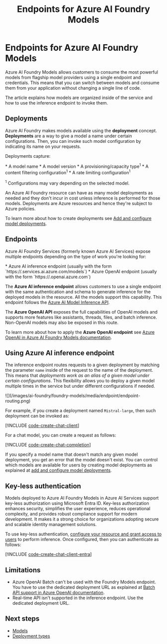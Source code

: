﻿---
title: "Endpoints for Azure AI Foundry Models"
description: Learn about the Azure AI Foundry Models endpoint
---

# Endpoints for Azure AI Foundry Models

Azure AI Foundry Models allows customers to consume the most powerful models from flagship model providers using a single endpoint and credentials. This means that you can switch between models and consume them from your application without changing a single line of code.

The article explains how models are organized inside of the service and how to use the inference endpoint to invoke them.

## Deployments

Azure AI Foundry makes models available using the **deployment** concept. **Deployments** are a way to give a model a name under certain configurations. Then, you can invoke such model configuration by indicating its name on your requests.

Deployments capture:

<Check>
* A model name
* A model version
* A provisioning/capacity type<sup>1</sup>
* A content filtering configuration<sup>1</sup>
* A rate limiting configuration<sup>1</sup>
</Check>

<sup>1</sup> Configurations may vary depending on the selected model.

An Azure AI Foundry resource can have as many model deployments as needed and they don't incur in cost unless inference is performed for those models. Deployments are Azure resources and hence they're subject to Azure policies.

To learn more about how to create deployments see [Add and configure model deployments](../../model-inference/how-to/create-model-deployments).

## Endpoints

Azure AI Foundry Services (formerly known Azure AI Services) expose multiple endpoints depending on the type of work you're looking for:

<Check>
* Azure AI inference endpoint (usually with the form `https://<resource-name>.services.ai.azure.com/models`)
* Azure OpenAI endpoint (usually with the form `https://<resource-name>.openai.azure.com`)
</Check>

The **Azure AI inference endpoint** allows customers to use a single endpoint with the same authentication and schema to generate inference for the deployed models in the resource. All the models support this capability. This endpoint follows the [Azure AI Model Inference API](../../model-inference/reference/reference-model-inference-api). 

The **Azure OpenAI API** exposes the full capabilities of OpenAI models and supports more features like assistants, threads, files, and batch inference. Non-OpenAI models may also be exposed in this route.

To learn more about how to apply the **Azure OpenAI endpoint** see [Azure OpenAI in Azure AI Foundry Models documentation](../../openai/overview).

## Using Azure AI inference endpoint

The inference endpoint routes requests to a given deployment by matching the parameter `name` inside of the request to the name of the deployment. This means that *deployments work as an alias of a given model under certain configurations*. This flexibility allows you to deploy a given model multiple times in the service but under different configurations if needed.

<Frame>
  ![](/images/ai-foundry/foundry-models/media/endpoint/endpoint-routing.png)
</Frame>

For example, if you create a deployment named `Mistral-large`, then such deployment can be invoked as:

[!INCLUDE [code-create-chat-client](../../foundry-models/includes/code-create-chat-client)]

For a chat model, you can create a request as follows:

[!INCLUDE [code-create-chat-completion](../../foundry-models/includes/code-create-chat-completion)]

If you specify a model name that doesn't match any given model deployment, you get an error that the model doesn't exist. You can control which models are available for users by creating model deployments as explained at [add and configure model deployments](../../model-inference/how-to/create-model-deployments).

## Key-less authentication

Models deployed to Azure AI Foundry Models in Azure AI Services support key-less authorization using Microsoft Entra ID. Key-less authorization enhances security, simplifies the user experience, reduces operational complexity, and provides robust compliance support for modern development. It makes it a strong choice for organizations adopting secure and scalable identity management solutions.

To use key-less authentication, [configure your resource and grant access to users](../../model-inference/how-to/configure-entra-id) to perform inference. Once configured, then you can authenticate as follows:

[!INCLUDE [code-create-chat-client-entra](../../foundry-models/includes/code-create-chat-client-entra)]

## Limitations

* Azure OpenAI Batch can't be used with the Foundry Models endpoint. You have to use the dedicated deployment URL as explained at [Batch API support in Azure OpenAI documentation](../../../ai-services/openai/how-to/batch.md#api-support).
* Real-time API isn't supported in the inference endpoint. Use the dedicated deployment URL.

## Next steps

- [Models](../../model-inference/concepts/models)
- [Deployment types](../../model-inference/concepts/deployment-types)
